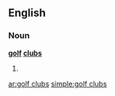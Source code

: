 ==English==
===Noun===
'''[[golf]] [[clubs]]'''
#{{plural of|golf club}}

[[ar:golf clubs]]
[[simple:golf clubs]]
